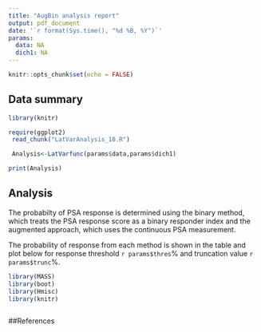 ```yaml
---
title: "AugBin analysis report"
output: pdf_document
date: '`r format(Sys.time(), "%d %B, %Y")`'
params:
  data: NA
  dich1: NA
---
```



```r
knitr::opts_chunk$set(echo = FALSE)
```

## Data summary

```r
library(knitr)

```


```r
require(ggplot2)
 read_chunk("LatVarAnalysis_10.R")

 Analysis<-LatVarfunc(params$data,params$dich1)

print(Analysis)
```

## Analysis

The probabilty of PSA response is determined using the binary method, which treats the PSA response score as a binary responder index and the augmented approach, which uses the continuous PSA measurement. 

The probability of response from each method is shown in the table and plot below for response threshold `r params$thres`% and truncation value `r params$trunc`%.

```r

library(MASS)
library(boot)
library(Hmisc)
library(knitr)



```


##References 


